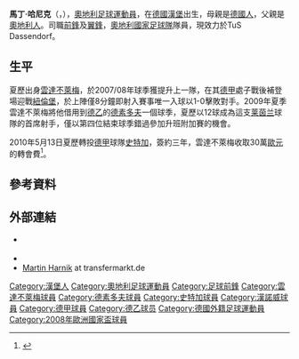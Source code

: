 {{noteta
|G1=德甲
|T=zh-hans:马丁·哈尼克;zh-hk:馬田·夏歷;zh-tw:馬丁·哈尼克;
|1=zh-hans:马丁·哈尼克;zh-hk:馬田·夏歷;zh-tw:馬丁·哈尼克;
|2=zh-hans:哈尼克;zh-hk:夏歷;zh-tw:哈尼克;
|3=zh-hans:杜塞尔多夫;zh-hk:德素多夫;zh-tw:杜塞爾多夫;
|4=zh-hans:斯图加特;zh-hk:史特加;zh-tw:斯圖加特;
|5=zh-hans:云达不来梅;zh-hk:雲達不萊梅;zh-tw:文達不萊梅;
}}
{{Football player infobox
| playername     = 馬丁·哈尼克<br />''Martin Harnik''
| image          = AUT vs. LIE 2015-10-12 (124).jpg
| image_size     = 250px
| fullname       = Martin Harnik
| nickname       = 
| dateofbirth    = {{birth date and age|1987|6|10}}
| cityofbirth    = {{BRD}}[[漢堡|漢堡]]
| height         = {{height|meters=1.85}}
| currentclub    = TuS Dassendorf
| clubnumber     = 
| position       = [[前鋒_(足球)|前鋒]]
| youthyears     = 1992-2006
| youthclubs     = {{link-de|费尔及马希兰德足球俱乐部|SC Vier- und Marschlande|费尔及马希兰德}}
| years1         = 2005       | clubs1 = {{link-de|费尔及马希兰德足球俱乐部|SC Vier- und Marschlande|费尔及马希兰德}} | caps1 = 10 | goals1 = 14
| years2         = 2006–2009 | clubs2 = [[云达不来梅二隊|雲達不萊梅II]] | caps2 = 48 | goals2 = 13
| years3         = 2007–2010 | clubs3 = [[雲達不萊梅|雲達不萊梅]] | caps3 = 17 | goals3 = 1
| years4         = 2009–2010 | clubs4 = → [[福尔图娜杜塞尔多夫|杜塞尔多夫]]（租借） | caps4 = 30 | goals4 = 13
| years5         = 2010–2016 | clubs5 = [[史特加1893體育會|斯圖加特]] | caps5 = 173 | goals5 = 52
| years6         = 2016–2018 | clubs6 = [[漢諾威96|漢諾威96]] | caps6 = 60 | goals6 = 26
| years7         = 2018–2020 | clubs7 = [[雲達不萊梅體育會|雲達不萊梅]] | caps7 = 20 | goals7 = 4
| years8         = 2019–2020 | clubs8 = → [[汉堡体育俱乐部|漢堡]]（租借） | caps8 = 23 | goals8 = 3
| years9         = 2020– | clubs9 = TuS Dassendorf | caps9 = 0 | goals9 = 0
| nationalyears1 = 2006       | nationalteam1 = {{link-de|奧地利19歲以下國家足球隊|Austria national under-19 football team|奧地利U19}} | nationalcaps1 = 11 | nationalgoals1 = 2
| nationalyears2 = 2006–2007 | nationalteam2 = 奧地利U20 | nationalcaps2 = 7 | nationalgoals2 = 0
| nationalyears3 = 2007–2009 | nationalteam3 = [[奧地利21歲以下國家足球隊|奧地利U21]] | nationalcaps3 = 3 | nationalgoals3 = 1
| nationalyears4 = 2009-2017 | nationalteam4 = {{fb|AUT}} | nationalcaps4 = 68 | nationalgoals4 = 15
| pcupdate       = 2020年10月5日 (UTC)
| ntupdate       = 2017年9月5日 (UTC)
}}
'''馬丁·哈尼克'''（{{lang-de|'''Martin Harnik'''}}，{{bd|1987年|6月10日|||Harnik}}），[[奧地利|奧地利]][[足球|足球]][[運動員|運動員]]，在[[德國|德國]][[漢堡|漢堡]]出生，母親是[[德國人|德國人]]，父親是[[奧地利人|奧地利人]]。司職[[前鋒_(足球)|前鋒]]及[[中場#翼鋒|翼鋒]]，[[奧地利國家足球隊|奧地利國家足球隊]]隊員，現效力於TuS Dassendorf。

==生平==
夏歷出身[[雲達不萊梅體育會|雲達不萊梅]]，於2007/08年球季獲提升上一隊，在其[[德甲|德甲]]處子戰後補登場迎戰[[纽伦堡足球俱乐部|紐倫堡]]，於上陣僅8分鐘即射入賽事唯一入球以1-0擊敗對手。2009年夏季雲達不萊梅將他借用到[[德乙|德乙]]的[[杜塞尔多夫足球俱乐部|德素多夫]]一個球季，夏歷以12球成為這支[[莱茵兰|莱茵兰]]球隊的首席射手，僅以第四位結束球季錯過參加升班附加賽的機會。

2010年5月13日夏歷轉投[[德國足球甲級聯賽|德甲]]球隊[[斯图加特足球俱乐部|史特加]]，簽約三年，雲達不萊梅收取30萬[[歐元|歐元]]的轉會費<ref>{{cite news |language=zh-hans |url=http://www.dfo.cn/dfo/show.asp?id=10367 |title=斯图加特收购两人 哈尼克与齐格勒签约 |publisher=德国足球在线 |date=2010-05-14 |accessdate=2011-08-04 |deadurl=yes |archiveurl=https://web.archive.org/web/20100709223102/http://www.dfo.cn/dfo/show.asp?id=10367 |archivedate=2010-07-09 }}</ref>。

==參考資料==
{{reflist}}

==外部連結==
* {{Official website|http://www.martinharnik.de/}} {{de icon}}
* {{Fussballdaten|harnikmartin|馬田·夏歷}}
* [https://web.archive.org/web/20071029043015/http://www.transfermarkt.de/de/spieler/31159/martinharnik/profil.html Martin Harnik] at transfermarkt.de {{de icon}}

{{2008年歐洲足球錦標賽奧地利參賽名單}}
{{2016年歐洲國家盃奧地利參賽名單}}

{{DEFAULTSORT:Harnik, Martin}}
[[Category:漢堡人|Category:漢堡人]]
[[Category:奧地利足球運動員|Category:奧地利足球運動員]]
[[Category:足球前鋒|Category:足球前鋒]]
[[Category:雲達不萊梅球員|Category:雲達不萊梅球員]]
[[Category:德素多夫球員|Category:德素多夫球員]]
[[Category:史特加球員|Category:史特加球員]]
[[Category:漢諾威球員|Category:漢諾威球員]]
[[Category:德甲球員|Category:德甲球員]]
[[Category:德乙球员|Category:德乙球员]]
[[Category:德國外籍足球運動員|Category:德國外籍足球運動員]]
[[Category:2008年歐洲國家盃球員|Category:2008年歐洲國家盃球員]]